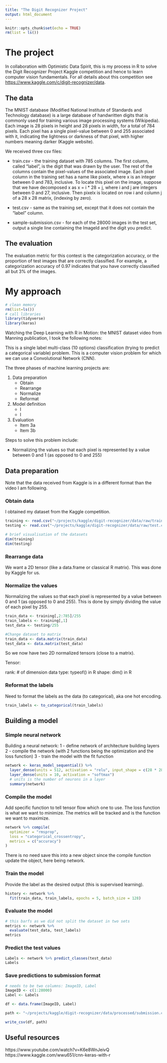 ```yaml
---
title: "The Digit Recognizer Project"
output: html_document
---
```


```r
knitr::opts_chunk$set(echo = TRUE)
rm(list = ls())
```

# The project

In collaboration with Optimistic Data Spirit, this is my process in R to solve the Digit Recognizer Project Kaggle competition and hence to learn computer vision fundamentals. For all details about this competition see <https://www.kaggle.com/c/digit-recognizer/data>.

## The data

The MNIST database (Modified National Institute of Standards and Technology database) is a large database of handwritten digits that is commonly used for training various image processing systems (Wikipedia). Each image is 28 pixels in height and 28 pixels in width, for a total of 784 pixels. Each pixel has a single pixel-value between 0 and 255 associated with it, indicating the lightness or darkness of that pixel, with higher numbers meaning darker (Kaggle website).

We received three csv files: 

* train.csv - the training dataset with 785 columns. The first column, called "label", is the digit that was drawn by the user. The rest of the columns contain the pixel-values of the associated image. Each pixel column in the training set has a name like pixelx, where x is an integer between 0 and 783, inclusive. To locate this pixel on the image, suppose that we have decomposed x as x = i * 28 + j, where i and j are integers between 0 and 27, inclusive. Then pixelx is located on row i and column j of a 28 x 28 matrix, (indexing by zero).

* test.csv - same as the training set, except that it does not contain the "label" column.

* sample-submission.csv - for each of the 28000 images in the test set, output a single line containing the ImageId and the digit you predict.

## The evaluation

The evaluation metric for this contest is the categorization accuracy, or the proportion of test images that are correctly classified. For example, a categorization accuracy of 0.97 indicates that you have correctly classified all but 3% of the images.

# My approach

```r
# clean memory
rm(list=ls())
# call libraries
library(tidyverse)
library(keras)
```

Watching the Deep Learning with R in Motion: the MNIST dataset video from Manning publication, I took the following notes: 

This is a single label multi-class (10 options) classification (trying to predict a categorical variable) problem. 
This is a computer vision problem for which we can use a Convolutional Network (CNN).

The three phases of machine learning projects are: 

1. Data preparation
    + Obtain
    + Rearrange
    + Normalize
    + Reformat
2. Model definition
    + I
    + I
3. Evaluation
    + Item 3a
    + Item 3b

Steps to solve this problem include:

* Normalizing the values so that each pixel is represented by a value between 0 and 1 (as opposed to 0 and 255)

## Data preparation

Note that the data received from Kaggle is in a different format than the video I am following.

### Obtain data

I obtained my dataset from the Kaggle competition. 

```r
training <- read.csv("~/projects/kaggle/digit-recognizer/data/raw/train.csv")
testing <- read.csv("~/projects/kaggle/digit-recognizer/data/raw/test.csv")

# brief visualisation of the datasets
dim(training)
dim(testing)
```

### Rearrange data

We want a 2D tensor (like a data.frame or classical R matrix). This was done by Kaggle for us.

### Normalize the values

Normalizing the values so that each pixel is represented by a value between 0 and 1 (as opposed to 0 and 255). This is done by simply dividing the value of each pixel by 255.

```r
train_data <- training[,2:785]/255
train_labels <- training[,1]
test_data <- testing/255

#Change dataset to matrix
train_data <- data.matrix(train_data)
test_data <- data.matrix(test_data)
```

So we now have two 2D normalized tensors (close to a matrix).

Tensor: 

rank: # of dimension
data type: typeof() in R
shape: dim() in R

### Reformat the labels

Need to format the labels as the data (to categorical), aka one hot encoding.
```r
train_labels <- to_categorical(train_labels)
```

## Building a model

### Simple neural network

Building a neural network:
1 - define network of architecture building layers
2 - compile the network (with 2 functions being the optimization and the loss function)
3 - train the model with the fit function

```r
network <- keras_model_sequential() %>%
  layer_dense(units = 512, activation = "relu", input_shape = c(28 * 28)) %>%
  layer_dense(units = 10, activation = "softmax")
  # units is the number of neurons in a layer
  summary(network)
```

### Compile the model

Add specific function to tell tensor flow which one to use.
The loss function is what we want to minimize.
The metrics will be tracked and is the function we want to maximize.

```r
network %>% compile(
  optimizer = "rmsprop",
  loss = "categorical_crossentropy",
  metrics = c("accuracy")
)
```

There is no need save this into a new object since the compile function update the object, here being network.

### Train the model

Provide the label as the desired output (this is supervised learning).

```r
history <- network %>%
  fit(train_data, train_labels, epochs = 5, batch_size = 128)
```

### Evaluate the model

```r
# this barfs as we did not split the dataset in two sets
metrics <- network %>%
  evaluate(test_data, test_labels)
metrics
```

### Predict the test values

```r
Labels <- network %>% predict_classes(test_data)
Labels
```


### Save predictions to submission format

```r
# needs to be two columns: ImageID, Label
ImageID <- c(1:28000)
Label <- Labels

df <- data.frame(ImageID, Label)

path <- "~/projects/kaggle/digit-recognizer/data/processed/submission.csv"

write_csv(df, path)
```




## Useful resources

https://www.youtube.com/watch?v=K6e8WnJeivQ
https://www.kaggle.com/wwu651/cnn-keras-with-r



